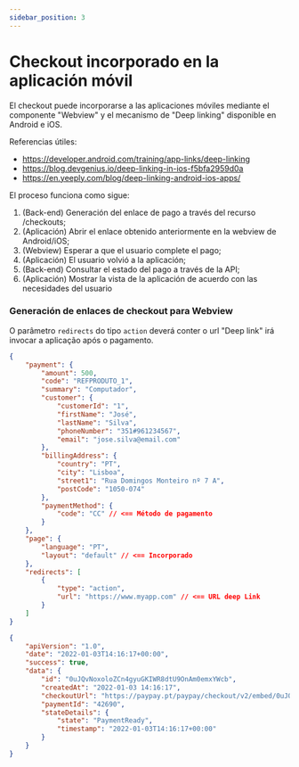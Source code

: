 ```yaml
---
sidebar_position: 3
---
```


# Checkout incorporado en la aplicación móvil

El checkout puede incorporarse a las aplicaciones móviles mediante el componente "Webview" y el mecanismo de "Deep linking" disponible en Android e iOS.

Referencias útiles:

- https://developer.android.com/training/app-links/deep-linking
- https://blog.devgenius.io/deep-linking-in-ios-f5bfa2959d0a
- https://en.yeeply.com/blog/deep-linking-android-ios-apps/

El proceso funciona como sigue:

1. (Back-end) Generación del enlace de pago a través del recurso /checkouts;
2. (Aplicación) Abrir el enlace obtenido anteriormente en la webview de Android/iOS;
3. (Webview) Esperar a que el usuario complete el pago;
4. (Aplicación) El usuario volvió a la aplicación;
5. (Back-end) Consultar el estado del pago a través de la API;
6. (Aplicación) Mostrar la vista de la aplicación de acuerdo con las necesidades del usuario

### Generación de enlaces de checkout para Webview

O parâmetro `redirects` do tipo `action` deverá conter o url "Deep link" irá invocar a aplicação após o pagamento.


<Tabs>
<TabItem value="solicitud" label="Solicitud">

```json
{
	"payment": {
		"amount": 500,
		"code": "REFPRODUTO_1",
		"summary": "Computador",
		"customer": {
			"customerId": "1",
			"firstName": "José",
			"lastName": "Silva",
			"phoneNumber": "351#961234567",
			"email": "jose.silva@email.com"
		},
		"billingAddress": {
			"country": "PT",
			"city": "Lisboa",
			"street1": "Rua Domingos Monteiro nº 7 A",
			"postCode": "1050-074"
		},
		"paymentMethod": {
			"code": "CC" // <== Método de pagamento
		}
	},
	"page": {
		"language": "PT",
		"layout": "default" // <== Incorporado
	},
	"redirects": [
		{
			"type": "action",
			"url": "https://www.myapp.com" // <== URL deep Link
		}
	]
}
```

</TabItem>
<TabItem value="respuesta" label="Respuesta">

```json
{
	"apiVersion": "1.0",
	"date": "2022-01-03T14:16:17+00:00",
	"success": true,
	"data": {
		"id": "0uJQvNoxoloZCn4gyuGKIWR8dtU9OnAm0emxYWcb",
		"createdAt": "2022-01-03 14:16:17",
		"checkoutUrl": "https://paypay.pt/paypay/checkout/v2/embed/0uJQvNoxoloZCn4gyuGKIWR8dtU9OnAm0emxYWcb?page_layout=default",
		"paymentId": "42690",
		"stateDetails": {
			"state": "PaymentReady",
			"timestamp": "2022-01-03T14:16:17+00:00"
		}
	}
}
```

</TabItem>
</Tabs>
